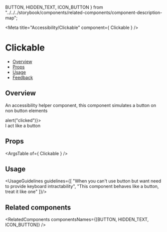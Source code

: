   BUTTON,
  HIDDEN_TEXT,
  ICON_BUTTON
} from "../../../storybook/components/related-components/component-description-map";

<Meta
  title="Accessibility/Clickable"
  component={ Clickable }
/>

# Clickable
- [Overview](#overview)
- [Props](#props)
- [Usage](#usage)
- [Feedback](#feedback)

## Overview
An accessibility helper component, this component simulates a button on non button elements

<Canvas>
  <Story name="Overview">
    <Clickable className="monday-story-clickable_first-element" onClick={() => alert("clicked")}>
        <div>I act like a button</div>
     </Clickable>
  </Story>
</Canvas>

## Props
<ArgsTable of={ Clickable } />

## Usage
<UsageGuidelines guidelines={[
  "When you can't use button but want need to provide keyboard intractability",
  "This component behaves like a button, treat it like one"
]}/>

## Related components
<RelatedComponents componentsNames={[BUTTON, HIDDEN_TEXT, ICON_BUTTON]} />